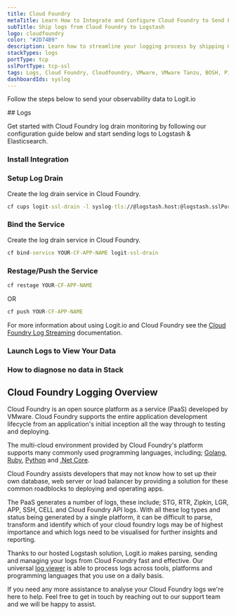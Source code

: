 ```yaml
---
title: Cloud Foundry
metaTitle: Learn How to Integrate and Configure Cloud Foundry to Send Logs
subTitle: Ship logs from Cloud Foundry to Logstash
logo: cloudfoundry
color: "#2D74B9"
description: Learn how to streamline your logging process by shipping Cloud Foundry logs to your Logit.io Logstash instance.
stackTypes: logs
portType: tcp
sslPortType: tcp-ssl
tags: Logs, Cloud Foundry, Cloudfoundry, VMware, VMware Tanzu, BOSH, Pivotal, Log Drain, Cloud Logs
dashboardIds: syslog
---
```


Follow the steps below to send your observability data to Logit.io

<Steps>
  ## Logs

  Get started with Cloud Foundry log drain monitoring by following our configuration 
  guide below and start sending logs to Logstash & Elasticsearch.
  
  ### Install Integration

  <InstallIntegration/>

  ### Setup Log Drain

  Create the log drain service in Cloud Foundry.

  ```cmd copy
  cf cups logit-ssl-drain -l syslog-tls://@logstash.host:@logstash.sslPort
  ```

  ### Bind the Service

  Create the log drain service in Cloud Foundry.

  ```cmd copy
  cf bind-service YOUR-CF-APP-NAME logit-ssl-drain
  ```

  ### Restage/Push the Service

  ```cmd copy
  cf restage YOUR-CF-APP-NAME
  ```

  OR

  ```cmd copy
  cf push YOUR-CF-APP-NAME
  ```

  For more information about using Logit.io and Cloud Foundry see 
  the [Cloud Foundry Log Streaming](https://docs.cloudfoundry.org/devguide/services/log-management-thirdparty-svc.html#logit) documentation.

  ### Launch Logs to View Your Data

  <LaunchVisualizer type="logs" />

  ### How to diagnose no data in Stack

  <DiagnoseNoData />

</Steps>

## Cloud Foundry Logging Overview

Cloud Foundry is an open source platform as a service (PaaS) developed by VMware. 
Cloud Foundry supports the entire application development lifecycle from an 
application's initial inception all the way through to testing and deploying. 

The multi-cloud environment provided by Cloud Foundry's platform supports many 
commonly used programming languages, including; [Golang](/integrations/golang), 
[Ruby](/integrations/ruby), [Python](/integrations/python) and [.Net Core](/integrations/dotnet).

Cloud Foundry assists developers that may not know how to set up their own database, web server 
or load balancer by providing a solution for these common roadblocks to deploying and operating apps.

The PaaS generates a number of logs, these include; STG, RTR, Zipkin, LGR, APP, SSH, 
CELL and Cloud Foundry API logs. With all these log types and status being generated 
by a single platform, it can be difficult to parse, transform and identify which of 
your cloud foundry logs may be of highest importance and which logs need to be 
visualised for further insights and reporting.

Thanks to our hosted Logstash solution, Logit.io makes parsing, sending and managing 
your logs from Cloud Foundry fast and effective. Our universal [log viewer](https://logit.io/solutions/log-viewer) 
is able to process logs across tools, platforms and programming languages that you use on a daily basis.

If you need any more assistance to analyse your Cloud Foundry logs we're here to help. 
Feel free to get in touch by reaching out to our support team <IntercomButton text="via Intercom" /> and we will be happy to assist.